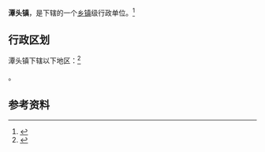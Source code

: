 {{中国乡级行政区|35/09/81/103/000}}

'''潭头镇'''，是{{PRC admin/fullname|35/09/81/103/000|3}}下辖的一个[[乡镇|乡镇]]级行政单位。<ref>{{PRC admin/ref sgc|{{PRC admin/parent|35/09/81/103/000}}}}</ref>

== 行政区划 ==

潭头镇下辖以下地区：<ref>{{PRC admin/ref sgc|35/09/81/103/000}}</ref>

{{PRC admin/children|35/09/81/103/000}}。

== 参考资料 ==

{{reflist}}

{{行政区划小作品}}
{{PRC admin/navcat|35/09/81/103/000}}